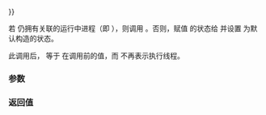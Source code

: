 {{cpp/thread/thread/title|operator{{=}}}}
{{cpp/thread/thread/navbar}}
{{ddcl|since=c++11|1=
thread&amp; operator=( thread&amp;&amp; other ) noexcept;
}}

若 {{c|*this}} 仍拥有关联的运行中进程（即 {{c|1=joinable() == true}}），则调用 {{c|std::terminate()}}。否则，赋值 {{c|other}} 的状态给 {{c|*this}} 并设置 {{c|other}} 为默认构造的状态。

此调用后，{{rlp|get_id|{{c|this-&gt;get_id()}}}} 等于 {{rlp|get_id|{{c|other.get_id()}}}} 在调用前的值，而 {{c|other}} 不再表示执行线程。

===参数===
{{par begin}}
{{par|other|赋值给此线程对象的另一线程对象}}
{{par end}}

===返回值===
{{c|*this}}

{{langlinks|ar|de|en|es|fr|it|ja|ko|pt|ru}}